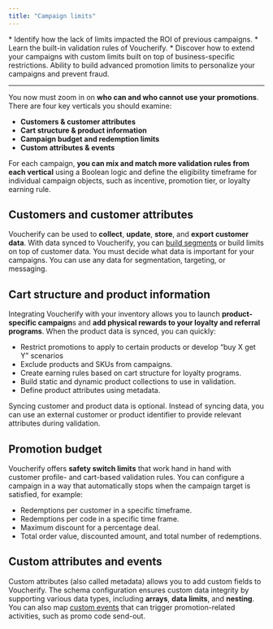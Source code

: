 ```yaml
---
title: "Campaign limits"
---
```


<Note>
  * Identify how the lack of limits impacted the ROI of previous campaigns.
  * Learn the built-in validation rules of Voucherify.
  * Discover how to extend your campaigns with custom limits built on top of business-specific restrictions.
</Note>

<Check>
  Ability to build advanced promotion limits to personalize your campaigns and prevent fraud.
</Check>

***

You now must zoom in on **who can and who cannot use your promotions**. There are four key verticals you should examine:

* **Customers & customer attributes**
* **Cart structure & product information**
* **Campaign budget and redemption limits**
* **Custom attributes & events**

For each campaign, **you can mix and match more validation rules from each vertical** using a Boolean logic and define the eligibility timeframe for individual campaign objects, such as incentive, promotion tier, or loyalty earning rule.

## Customers and customer attributes

Voucherify can be used to **collect**, **update**, **store**, and **export customer data**. With data synced to Voucherify, you can [build segments](https://support.voucherify.io/article/51-customer-segments "Customer segments") or build limits on top of customer data. You must decide what data is important for your campaigns. You can use any data for segmentation, targeting, or messaging.

## Cart structure and product information

Integrating Voucherify with your inventory allows you to launch **product-specific campaign**s and **add physical rewards to your loyalty and referral programs**. When the product data is synced, you can quickly:

* Restrict promotions to apply to certain products or develop “buy X get Y” scenarios
* Exclude products and SKUs from campaigns.
* Create earning rules based on cart structure for loyalty programs.
* Build static and dynamic product collections to use in validation.
* Define product attributes using metadata.

<Callout icon="notebook" color="#2196F3" iconType="regular">
  Syncing customer and product data is optional. Instead of syncing data, you can use an external customer or product identifier to provide relevant attributes during validation.
</Callout>

## Promotion budget

Voucherify offers **safety switch limits** that work hand in hand with customer profile- and cart-based validation rules. You can configure a campaign in a way that automatically stops when the campaign target is satisfied, for example:

* Redemptions per customer in a specific timeframe.
* Redemptions per code in a specific time frame.
* Maximum discount for a percentage deal.
* Total order value, discounted amount, and total number of redemptions.

## Custom attributes and events

Custom attributes (also called metadata) allows you to add custom fields to Voucherify. The schema configuration ensures custom data integrity by supporting various data types, including **arrays**, **data limits**, and **nesting**. You can also map [custom events](/api-reference/events/track-custom-event "Track custom events") that can trigger promotion-related activities, such as promo code send-out.
